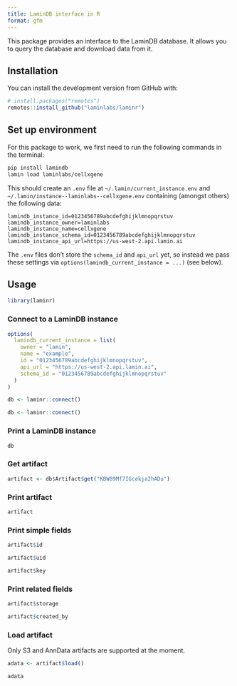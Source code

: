 ```yaml
---
title: LaminDB interface in R
format: gfm
---
```


This package provides an interface to the LaminDB database. It allows you to query the database and download data from it.

## Installation

You can install the development version from GitHub with:

```R
# install.packages("remotes")
remotes::install_github("laminlabs/laminr")
```

## Set up environment


For this package to work, we first need to run the following commands in the terminal:

```bash
pip install lamindb
lamin load laminlabs/cellxgene
```

This should create an `.env` file at `~/.lamin/current_instance.env` and `~/.lamin/instance--laminlabs--cellxgene.env` containing (amongst others) the following data:

    lamindb_instance_id=0123456789abcdefghijklmnopqrstuv
    lamindb_instance_owner=laminlabs
    lamindb_instance_name=cellxgene
    lamindb_instance_schema_id=0123456789abcdefghijklmnopqrstuv
    lamindb_instance_api_url=https://us-west-2.api.lamin.ai

:::{.callout-note}
The `.env` files don't store the `schema_id` and `api_url` yet, so instead we pass these settings via `options(lamindb_current_instance = ...)` (see below).
:::


## Usage

```r
library(laminr)
```

### Connect to a LaminDB instance

```r
options(
  lamindb_current_instance = list(
    owner = "lamin",
    name = "example",
    id = "0123456789abcdefghijklmnopqrstuv",
    api_url = "https://us-west-2.api.lamin.ai",
    schema_id = "0123456789abcdefghijklmnopqrstuv"
  )
)

db <- laminr::connect()
```

```r
db <- laminr::connect()
```

### Print a LaminDB instance

```r
db
```

<!--
### Print the Artifact class

```r
db$Artifact
```

-->

### Get artifact

```r
artifact <- db$Artifact$get("KBW89Mf7IGcekja2hADu")
```

### Print artifact

```r
artifact
```

### Print simple fields

```r
artifact$id

artifact$uid

artifact$key
```

### Print related fields

```r
artifact$storage

artifact$created_by
```

### Load artifact

:::{.callout-note}
Only S3 and AnnData artifacts are supported at the moment.
:::

```r
adata <- artifact$load()

adata
```
